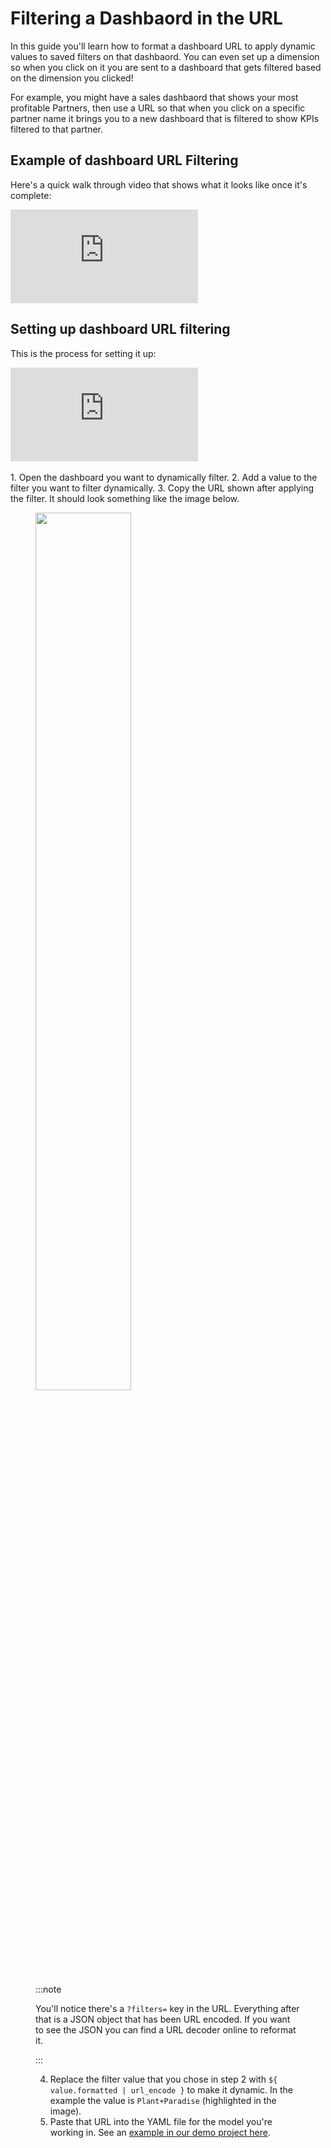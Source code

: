 
# Filtering a Dashbaord in the URL

In this guide you'll learn how to format a dashboard URL to apply dynamic values to saved filters on that dashbaord. You can even set up a dimension so when you click on it you are sent to a dashboard that gets filtered based on the dimension you clicked!

For example, you might have a sales dashbaord that shows your most profitable Partners, then use a URL so that when you click on a specific partner name it brings you to a new dashboard that is filtered to show KPIs filtered to that partner.

## Example of dashboard URL Filtering

Here's a quick walk through video that shows what it looks like once it's complete: 

<div
  style={{
    position: 'relative',
    paddingBottom: '65%',
    height: 0,
  }}
>
  <iframe
    src="https://www.loom.com/embed/5ba2d4b3ad8445b18e1ad233a4c0f930?sid=934496c3-959b-433a-809d-0d19d1a1081d"
    frameborder="0"
    webkitallowfullscreen
    mozallowfullscreen
    allowfullscreen
    style={{
      position: 'absolute',
      top: 0,
      left: 0,
      width: '100%',
      height: '100%',
    }}
  ></iframe>
</div>

## Setting up dashboard URL filtering

This is the process for setting it up: 

<div
  style={{
    position: 'relative',
    paddingBottom: '65%',
    height: 0,
  }}
>
  <iframe
    src="https://www.loom.com/embed/5ba2d4b3ad8445b18e1ad233a4c0f930?sid=934496c3-959b-433a-809d-0d19d1a1081d"
    frameborder="0"
    webkitallowfullscreen
    mozallowfullscreen
    allowfullscreen
    style={{
      position: 'absolute',
      top: 0,
      left: 0,
      width: '100%',
      height: '100%',
    }}
  ></iframe>
</div>
  
<br>
1. Open the dashboard you want to dynamically filter.  
2. Add a value to the filter you want to filter dynamically.  
3. Copy the URL shown after applying the filter. It should look something like the image below.  


<figure>
  <img
    src={DashboardURLFilter}
    width="60%"
    height="60%"
    style={{ display: 'block', margin: '0 auto 20px auto' }}
  />

:::note

You'll notice there's a `?filters=` key in the URL. Everything after that is a JSON object that has been URL encoded. If you want to see the JSON you can find a URL decoder online to reformat it.

:::

4. Replace the filter value that you chose in step 2 with `${ value.formatted | url_encode }` to make it dynamic. In the example the value is `Plant+Paradise` (highlighted in the image). 
5. Paste that URL into the YAML file for the model you're working in. See an [example in our demo project here](https://github.com/lightdash/lightdash-demo-data-gardening/blob/5632406cb5b43fdf066a2086142dc3e86a41e947/dbt/models/dbt_orders.yml#L31-L32). 

